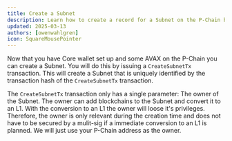 ```yaml
---
title: Create a Subnet
description: Learn how to create a record for a Subnet on the P-Chain by issuing a CreateSubnetTx transaction with the Builder Tooling.
updated: 2025-03-13
authors: [owenwahlgren]
icon: SquareMousePointer
---
```


Now that you have Core wallet set up and some AVAX on the P-Chain you can create a Subnet. You will
do this by issuing a `CreateSubnetTx` transaction. This will create a Subnet that is uniquely
identified by the transaction hash of the `CreateSubnetTx` transaction.

The `CreateSubnetTx` transaction only has a single parameter: The owner of the Subnet. The owner can
add blockchains to the Subnet and convert it to an L1. With the conversion to an L1 the owner will loose it's
privileges. Therefore, the owner is only relevant during the creation time and does not have to be
secured by a mulit-sig if a immediate conversion to an L1 is planned. We will just use your P-Chain
address as the owner.

<ToolboxMdxWrapper>
    <CreateSubnet />
</ToolboxMdxWrapper>

